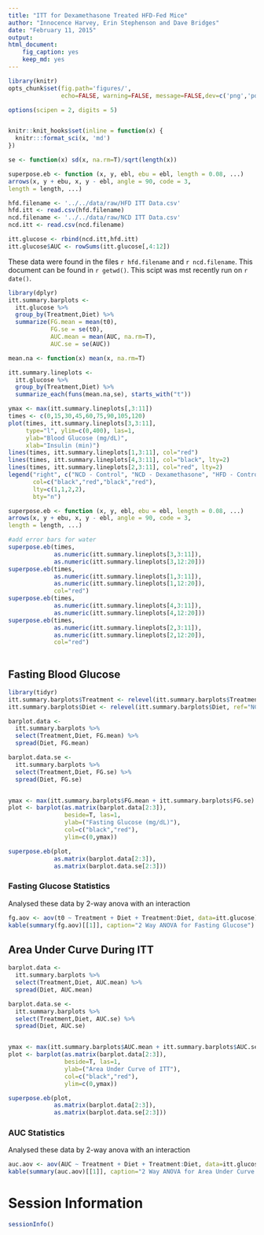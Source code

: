 ```yaml
---
title: "ITT for Dexamethasone Treated HFD-Fed Mice"
author: "Innocence Harvey, Erin Stephenson and Dave Bridges"
date: "February 11, 2015"
output:
html_document:
    fig_caption: yes
    keep_md: yes
---
```


```r
library(knitr)
opts_chunk$set(fig.path='figures/',
               echo=FALSE, warning=FALSE, message=FALSE,dev=c('png','pdf'))

options(scipen = 2, digits = 5)


knitr::knit_hooks$set(inline = function(x) {
  knitr:::format_sci(x, 'md')
})

se <- function(x) sd(x, na.rm=T)/sqrt(length(x))

superpose.eb <- function (x, y, ebl, ebu = ebl, length = 0.08, ...)
arrows(x, y + ebu, x, y - ebl, angle = 90, code = 3,
length = length, ...)
```

```r
hfd.filename <- '../../data/raw/HFD ITT Data.csv'
hfd.itt <- read.csv(hfd.filename)
ncd.filename <- '../../data/raw/NCD ITT Data.csv'
ncd.itt <- read.csv(ncd.filename)

itt.glucose <- rbind(ncd.itt,hfd.itt)
itt.glucose$AUC <- rowSums(itt.glucose[,4:12])
```

These data were found in the files `r hfd.filename` and `r ncd.filename`.  This document can be found in `r getwd()`.  This scipt was mst recently run on `r date()`.

```r

library(dplyr)
itt.summary.barplots <-
  itt.glucose %>%
  group_by(Treatment,Diet) %>%
  summarize(FG.mean = mean(t0),
            FG.se = se(t0),
            AUC.mean = mean(AUC, na.rm=T),
            AUC.se = se(AUC))

mean.na <- function(x) mean(x, na.rm=T)

itt.summary.lineplots <-
  itt.glucose %>%
  group_by(Treatment,Diet) %>%
  summarize_each(funs(mean.na,se), starts_with("t"))
```

```r
ymax <- max(itt.summary.lineplots[,3:11])
times <- c(0,15,30,45,60,75,90,105,120)
plot(times, itt.summary.lineplots[3,3:11], 
     type="l", ylim=c(0,400), las=1,
     ylab="Blood Glucose (mg/dL)",
     xlab="Insulin (min)")
lines(times, itt.summary.lineplots[1,3:11], col="red")
lines(times, itt.summary.lineplots[4,3:11], col="black", lty=2)
lines(times, itt.summary.lineplots[2,3:11], col="red", lty=2)
legend("right", c("NCD - Control", "NCD - Dexamethasone", "HFD - Control", "HFD - Dexamethasone"),
       col=c("black","red","black","red"),
       lty=c(1,1,2,2),
       bty="n")

superpose.eb <- function (x, y, ebl, ebu = ebl, length = 0.08, ...)
arrows(x, y + ebu, x, y - ebl, angle = 90, code = 3,
length = length, ...)

#add error bars for water
superpose.eb(times,
             as.numeric(itt.summary.lineplots[3,3:11]),
             as.numeric(itt.summary.lineplots[3,12:20]))
superpose.eb(times,
             as.numeric(itt.summary.lineplots[1,3:11]),
             as.numeric(itt.summary.lineplots[1,12:20]),
             col="red")
superpose.eb(times,
             as.numeric(itt.summary.lineplots[4,3:11]),
             as.numeric(itt.summary.lineplots[4,12:20]))
superpose.eb(times,
             as.numeric(itt.summary.lineplots[2,3:11]),
             as.numeric(itt.summary.lineplots[2,12:20]),
             col="red")
     
```

## Fasting Blood Glucose

```r
library(tidyr)
itt.summary.barplots$Treatment <- relevel(itt.summary.barplots$Treatment, ref="Water")
itt.summary.barplots$Diet <- relevel(itt.summary.barplots$Diet, ref="NCD")

barplot.data <- 
  itt.summary.barplots %>%
  select(Treatment,Diet, FG.mean) %>%
  spread(Diet, FG.mean)

barplot.data.se <- 
  itt.summary.barplots %>%
  select(Treatment,Diet, FG.se) %>%
  spread(Diet, FG.se)


ymax <- max(itt.summary.barplots$FG.mean + itt.summary.barplots$FG.se)
plot <- barplot(as.matrix(barplot.data[2:3]),
                beside=T, las=1,
                ylab=("Fasting Glucose (mg/dL)"),
                col=c("black","red"),
                ylim=c(0,ymax))

superpose.eb(plot,
             as.matrix(barplot.data[2:3]),
             as.matrix(barplot.data.se[2:3]))
```

### Fasting Glucose Statistics

Analysed these data by 2-way anova with an interaction

```r
fg.aov <- aov(t0 ~ Treatment + Diet + Treatment:Diet, data=itt.glucose)
kable(summary(fg.aov)[[1]], caption="2 Way ANOVA for Fasting Glucose")
```

## Area Under Curve During ITT

```r
barplot.data <- 
  itt.summary.barplots %>%
  select(Treatment,Diet, AUC.mean) %>%
  spread(Diet, AUC.mean)

barplot.data.se <- 
  itt.summary.barplots %>%
  select(Treatment,Diet, AUC.se) %>%
  spread(Diet, AUC.se)


ymax <- max(itt.summary.barplots$AUC.mean + itt.summary.barplots$AUC.se)
plot <- barplot(as.matrix(barplot.data[2:3]),
                beside=T, las=1,
                ylab=("Area Under Curve of ITT"),
                col=c("black","red"),
                ylim=c(0,ymax))

superpose.eb(plot,
             as.matrix(barplot.data[2:3]),
             as.matrix(barplot.data.se[2:3]))
```

### AUC Statistics

Analysed these data by 2-way anova with an interaction

```r
auc.aov <- aov(AUC ~ Treatment + Diet + Treatment:Diet, data=itt.glucose)
kable(summary(auc.aov)[[1]], caption="2 Way ANOVA for Area Under Curve of ITT")
```


# Session Information

```r
sessionInfo()
```

